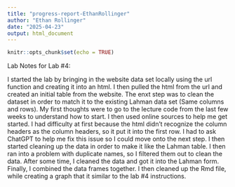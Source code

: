 ```yaml
---
title: "progress-report-EthanRollinger"
author: "Ethan Rollinger"
date: "2025-04-23"
output: html_document
---
```


```r
knitr::opts_chunk$set(echo = TRUE)
```

Lab Notes for Lab #4:

I started the lab by bringing in the website data set locally using the url function and creating it into an html. I then pulled the html from the url and created an initial table from the website. The enxt step was to clean the dataset in order to match it to the existing Lahman data set (Same columns and rows). My first thoughts were to go to the lecture code from the last few weeks to understand how to start. I then used online sources to help me get started. I had difficulty at first because the html didn't recognize the column headers as the column headers, so it put it into the first row. I had to ask ChatGPT to help me fix this issue so I could move onto the next step. I then started cleaning up the data in order to make it like the Lahman table. I then ran into a problem with duplicate names, so I filtered them out to clean the data. After some time, I cleaned the data and got it into the Lahman form. Finally, I combined the data frames together. I then cleaned up the Rmd file, while creating a graph that it similar to the lab #4 instructions. 
